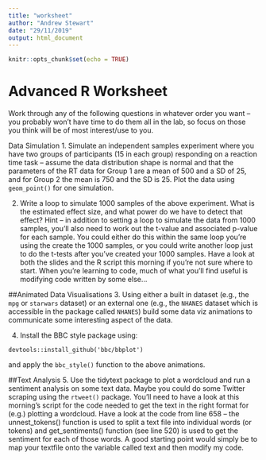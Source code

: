 ```yaml
---
title: "worksheet"
author: "Andrew Stewart"
date: "29/11/2019"
output: html_document
---
```


```r
knitr::opts_chunk$set(echo = TRUE)
```
# Advanced R Worksheet

Work through any of the following questions in whatever order you want – you probably won’t have time to do them all in the lab, so focus on those you think will be of most interest/use to you.

Data Simulation
1. Simulate an independent samples experiment where you have two groups of participants (15 in each group) responding on a reaction time task – assume the data distribution shape is normal and that the parameters of the RT data for Group 1 are a mean of 500 and a SD of 25, and for Group 2 the mean is 750 and the SD is 25. Plot the data using `geom_point()` for one simulation.

2. Write a loop to simulate 1000 samples of the above experiment.  What is the estimated effect size, and what power do we have to detect that effect?  Hint – in addition to setting a loop to simulate the data from 1000 samples, you’ll also need to work out the t-value and associated p-value for each sample.  You could either do this within the same loop you’re using the create the 1000 samples, or you could write another loop just to do the t-tests after you’ve created your 1000 samples. Have a look at both the slides and the R script this morning if you’re not sure where to start.  When you’re learning to code, much of what you’ll find useful is modifying code written by some else…

##Animated Data Visualisations
3. Using either a built in dataset (e.g., the `mpg` or `starwars` dataset) or an external one (e.g., the `NHANES` dataset which is accessible in the package called `NHANES`) build some data viz animations to communicate some interesting aspect of the data.

4. Install the BBC style package using:

`devtools::install_github('bbc/bbplot')`

and apply the `bbc_style()` function to the above animations.

##Text Analysis
5. Use the tidytext package to plot a wordcloud and run a sentiment analysis on some text data.  Maybe you could do some Twitter scraping using the `rtweet()` package.  You’ll need to have a look at this morning’s script for the code needed to get the text in the right format for (e.g.) plotting a wordcloud.  Have a look at the code from line 658 – the unnest_tokens() function is used to split a text file into individual words (or tokens) and get_sentiments() function (see line 520) is used to get the sentiment for each of those words.   A good starting point would simply be to map your textfile onto the variable called text and then modify my code.

